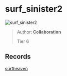 
# surf_sinister2

![surf_sinister2](https://raw.githubusercontent.com/Sayt123/SurfMapPics/Maps-and-bonuses/csgo/surf_sinister2.jpg)

> Author: **Collaboration**
>
> Tier 6

## Records

[surfheaven](https://surfheaven.eu/map/surf_sinister2)
